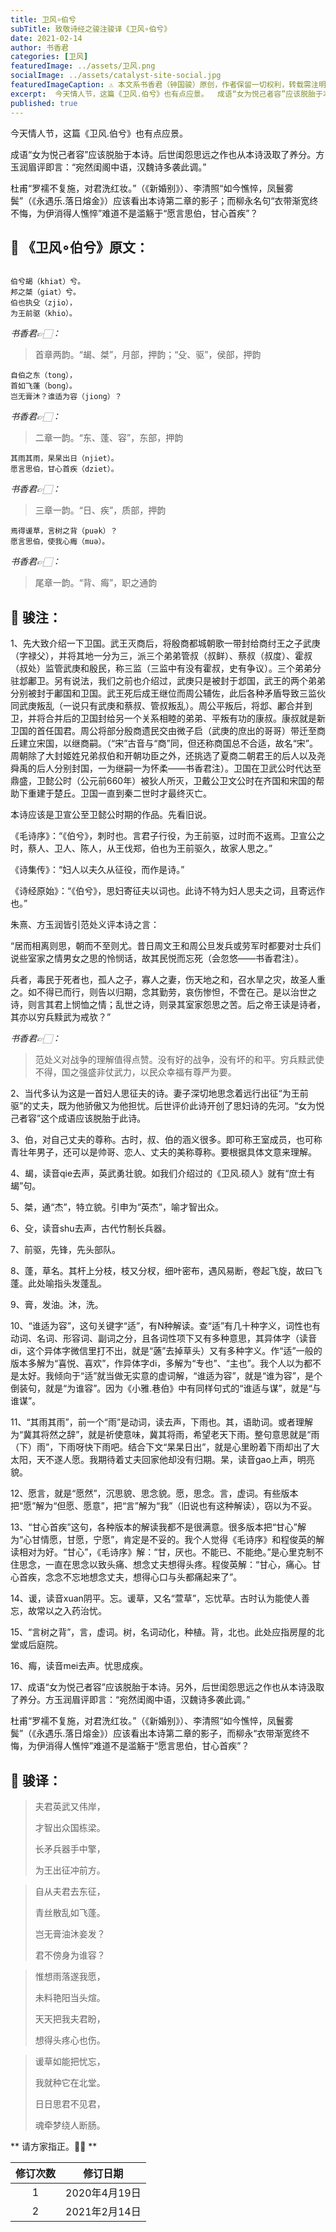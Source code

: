 ```yaml
---
title: 卫风∘伯兮
subTitle: 致敬诗经之骏注骏译《卫风∘伯兮》 
date: 2021-02-14 
author: 书香君
categories: [卫风]
featuredImage: ../assets/卫风.png
socialImage: ../assets/catalyst-site-social.jpg
featuredImageCaption: ⚠️️ 本文系书香君（钟国骏）原创，作者保留一切权利，转载需注明出处。
excerpt:  今天情人节，这篇《卫风.伯兮》也有点应景。  成语“女为悦己者容”应该脱胎于本诗。后世闺怨思远之作也从本诗汲取了养分。方玉润眉评即言：“宛然闺阁中语，汉魏诗多袭此调。”  杜甫“罗襦不复施，对君洗红妆。”（《新婚别》）、李清照“如今憔悴，凤鬟雾鬓”（《永遇乐.落日熔金》）应该看 
published: true
---
```


今天情人节，这篇《卫风.伯兮》也有点应景。

成语“女为悦己者容”应该脱胎于本诗。后世闺怨思远之作也从本诗汲取了养分。方玉润眉评即言：“宛然闺阁中语，汉魏诗多袭此调。”

杜甫“罗襦不复施，对君洗红妆。”（《新婚别》）、李清照“如今憔悴，凤鬟雾鬓”（《永遇乐.落日熔金》）应该看出本诗第二章的影子；而柳永名句“衣带渐宽终不悔，为伊消得人憔悴”难道不是滥觞于“愿言思伯，甘心首疾”？

## 🌼 《卫风∘伯兮》原文：
```

伯兮朅（khiat）兮。
邦之桀（giat）兮。
伯也执殳（zjio），
为王前驱（khio）。

```
*书香君👉🏻：* 

> 首章两韵。“朅、桀”，月部，押韵；“殳、驱”，侯部，押韵

```
自伯之东（tong），
首如飞蓬（bong）。
岂无膏沐？谁适为容（jiong）？

```
*书香君👉🏻：* 

> 二章一韵。“东、蓬、容”，东部，押韵

```
其雨其雨，杲杲出日（njiet）。
愿言思伯，甘心首疾（dziet）。

```
*书香君👉🏻：* 

> 三章一韵。“日、疾”，质部，押韵

```
焉得谖草，言树之背（puək）？
愿言思伯，使我心痗（muə）。

```
*书香君👉🏻：* 

> 尾章一韵。“背、痗”，职之通韵

## 🍁️ 骏注：

1、先大致介绍一下卫国。武王灭商后，将殷商都城朝歌一带封给商纣王之子武庚（字禄父），并将其地一分为三，派三个弟弟管叔（叔鲜）、蔡叔（叔度）、霍叔（叔处）监管武庚和殷民，称三监（三监中有没有霍叔，史有争议）。三个弟弟分驻邶鄘卫。另有说法，我们之前也介绍过，武庚只是被封于邶国，武王的两个弟弟分别被封于鄘国和卫国。武王死后成王继位而周公辅佐，此后各种矛盾导致三监伙同武庚叛乱（一说只有武庚和蔡叔、管叔叛乱）。周公平叛后，将邶、鄘合并到卫，并将合并后的卫国封给另一个关系相睦的弟弟、平叛有功的康叔。康叔就是新卫国的首任国君。周公将部分殷商遗民交由微子启（武庚的庶出的哥哥）带迁至商丘建立宋国，以继商嗣。（“宋”古音与“商”同，但还称商国总不合适，故名“宋”。周朝除了大封姬姓兄弟叔伯和开朝功臣之外，还挑选了夏商二朝君王的后人以及尧舜禹的后人分别封国，一为继嗣一为怀柔——书香君注）。卫国在卫武公时代达至鼎盛，卫懿公时（公元前660年）被狄人所灭，卫戴公卫文公时在齐国和宋国的帮助下重建于楚丘。卫国一直到秦二世时才最终灭亡。

本诗应该是卫宣公至卫懿公时期的作品。先看旧说。

《毛诗序》：“《伯兮》，刺时也。言君子行役，为王前驱，过时而不返焉。卫宣公之时，蔡人、卫人、陈人，从王伐郑，伯也为王前驱久，故家人思之。”

《诗集传》：“妇人以夫久从征役，而作是诗。”

《诗经原始》：“《伯兮》，思妇寄征夫以词也。此诗不特为妇人思夫之词，且寄远作也。”

朱熹、方玉润皆引范处义评本诗之言：

“居而相离则思，朝而不至则尤。昔日周文王和周公旦发兵或劳军时都要对士兵们说些室家之情男女之思的怜悯话，故其民悦而忘死（会忽悠——书香君注）。

兵者，毒民于死者也，孤人之子，寡人之妻，伤天地之和，召水旱之灾，故圣人重之。如不得已而行，则告以归期，念其勤劳，哀伤惨怛，不啻在己。是以治世之诗，则言其君上悯恤之情；乱世之诗，则录其室家怨思之苦。后之帝王读是诗者，其亦以穷兵黩武为戒欤？”

*书香君👉🏻：* 

> 范处义对战争的理解值得点赞。没有好的战争，没有坏的和平。穷兵黩武使不得，国之强盛非仗武力，以民众幸福有尊严为要。

2、当代多认为这是一首妇人思征夫的诗。妻子深切地思念着远行出征“为王前驱”的丈夫，既为他骄傲又为他担忧。后世评价此诗开创了思妇诗的先河。“女为悦己者容”这个成语应该脱胎于此诗。

3、伯，对自己丈夫的尊称。古时，叔、伯的涵义很多。即可称王室成员，也可称青壮年男子，还可以是帅哥、恋人、丈夫的美称尊称。要根据具体文意来理解。

4、朅，读音qie去声，英武勇壮貌。如我们介绍过的《卫风.硕人》就有“庶士有朅”句。

5、桀，通“杰”，特立貌。引申为“英杰”，喻才智出众。

6、殳，读音shu去声，古代竹制长兵器。

7、前驱，先锋，先头部队。

8、蓬，草名。其杆上分枝，枝又分杈，细叶密布，遇风易断，卷起飞旋，故曰飞蓬。此处喻指头发蓬乱。

9、膏，发油。沐，洗。

10、“谁适为容”，这句关键字“适”，有N种解读。查“适”有几十种字义，词性也有动词、名词、形容词、副词之分，且各词性项下又有多种意思，其异体字（读音di，这个异体字微信里打不出，就是“藡”去掉草头）又有多种字义。作“适”一般的版本多解为“喜悦、喜欢”，作异体字di，多解为“专也”、“主也”。我个人以为都不是太好。我倾向于“适”就当做无实意的虚词解，“谁适为容”，就是“谁为容”，是个倒装句，就是“为谁容”。因为《小雅.巷伯》中有同样句式的“谁适与谋”，就是“与谁谋”。

11、“其雨其雨”，前一个“雨”是动词，读去声，下雨也。其，语助词。或者理解为“冀其将然之辞”，就是祈使意味，冀其将雨，希望老天下雨。整句意思就是“雨（下）雨”，下雨呀快下雨吧。结合下文“杲杲日出”，就是心里盼着下雨却出了大太阳，天不遂人愿。我期待着丈夫回家他却没有归期。杲，读音gao上声，明亮貌。

12、愿言，就是“愿然”，沉思貌、思念貌。愿，思念。言，虚词。有些版本把“愿”解为“但愿、愿意”，把“言”解为“我”（旧说也有这种解读），窃以为不妥。

13、“甘心首疾”这句，各种版本的解读我都不是很满意。很多版本把“甘心”解为“心甘情愿，甘愿，宁愿”，肯定是不妥的。我个人觉得《毛诗序》和程俊英的解读相对为好。“甘心”，《毛诗序》解：“甘，厌也。不能已、不能绝。”是心里克制不住思念，一直在思念以致头痛、想念丈夫想得头疼。程俊英解：“甘心，痛心。甘心首疾，念念不忘地想念丈夫，想得心口与头都痛起来了”。

14、谖，读音xuan阴平。忘。谖草，又名“萱草”，忘忧草。古时认为能使人善忘，故常以之入药治忧。

15、“言树之背”，言，虚词。树，名词动化，种植。背，北也。此处应指房屋的北堂或后庭院。

16、痗，读音mei去声。忧思成疾。

17、成语“女为悦己者容”应该脱胎于本诗。另外，后世闺怨思远之作也从本诗汲取了养分。方玉润眉评即言：“宛然闺阁中语，汉魏诗多袭此调。”

杜甫“罗襦不复施，对君洗红妆。”（《新婚别》）、李清照“如今憔悴，凤鬟雾鬓”（《永遇乐.落日熔金》）应该看出本诗第二章的影子，而柳永“衣带渐宽终不悔，为伊消得人憔悴”难道不是滥觞于“愿言思伯，甘心首疾”？

## 🍁️ 骏译：

> 夫君英武又伟岸，
> 
> 才智出众国栋梁。
> 
> 长矛兵器手中擎，
> 
> 为王出征冲前方。

> 自从夫君去东征，
> 
> 青丝散乱如飞蓬。
> 
> 岂无膏油沐妾发？
> 
> 君不傍身为谁容？

> 惟想雨落遂我愿，
> 
> 未料艳阳当头煊。
> 
> 天天把我夫君盼，
> 
> 想得头疼心也伤。

> 谖草如能把忧忘，
> 
> 我就种它在北堂。
> 
> 日日思君不见君，
> 
> 魂牵梦绕人断肠。

** 请方家指正。🙏🏻 **

| 修订次数      | 修订日期 | 
|   :----: |    :----:   | 
| 1    | 2020年4月19日       | 
| 2    | 2021年2月14日       | 
